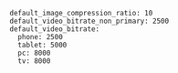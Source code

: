 ```
default_image_compression_ratio: 10
default_video_bitrate_non_primary: 2500
default_video_bitrate:
  phone: 2500
  tablet: 5000
  pc: 8000
  tv: 8000
```
